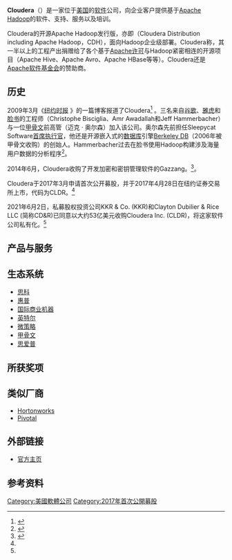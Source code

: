 {{expand|time=2014-04-15T02:12:37+00:00}}
{{Infobox company
| name = Cloudera, Inc.
| logo = Cloudera logo tag rgb.png
| logo_size = 220
| logo_caption = Cloudera公司标识
| industry = 计算机软件（云计算、大数据）
| services = [[Apache_Hadoop|Apache Hadoop]]发行与支持
| location = [[美国|美国]][[加州|加州]][[帕罗奥托|帕罗奥托]]
| num_employees = 579
| homepage = {{URL|http://www.cloudera.com/}}
}}

'''Cloudera'''（{{lang-en|'''Cloudera, Inc.'''}}）是一家位于[[美国|美国]]的[[软件|软件]]公司，向企业客户提供基于[[Apache_Hadoop|Apache Hadoop]]的软件、支持、服务以及培训。

Cloudera的开源Apache Hadoop发行版，亦即（Cloudera Distribution including Apache Hadoop，CDH），面向Hadoop企业级部署。Cloudera称，其一半以上的工程产出捐赠给了各个基于[[Apache许可|Apache许可]]与Hadoop紧密相连的开源项目（Apache Hive、Apache Avro、Apache HBase等等）。Cloudera还是[[Apache软件基金会|Apache软件基金会]]的赞助商。

== 历史 ==
2009年3月《[[纽约时报|纽约时报]] 》的一篇博客报道了Cloudera<ref name = "Bottling the Magic Behind Google and Facebook">{{cite web | author = Ashlee Vance | title = Bottling the Magic Behind Google and Facebook | publisher = The New York Times | date = 2009-03-16 | language = en | accessdate = 2014-04-17 | url = http://bits.blogs.nytimes.com/2009/03/16/bottling-the-magic-behind-google-and-facebook/ | archive-date = 2013-04-03 | archive-url = https://web.archive.org/web/20130403225232/http://bits.blogs.nytimes.com/2009/03/16/bottling-the-magic-behind-google-and-facebook/ | dead-url = no }}</ref> 。三名来自[[谷歌|谷歌]]、[[雅虎|雅虎]]和[[脸书|脸书]]的工程师（Christophe Bisciglia、Amr Awadallah和Jeff Hammerbacher）与一位[[甲骨文|甲骨文]]前高管（迈克 · 奥尔森）加入该公司。奥尔森先前担任Sleepycat Software[[首席执行官|首席执行官]]，他还是开源嵌入式的[[数据库|数据库]]引擎[[Berkeley_DB|Berkeley DB]]（2006年被甲骨文收购）的创始人。Hammerbacher过去在脸书使用Hadoop构建涉及海量用户数据的分析程序<ref name = "This Tech Bubble Is Different">{{cite web | author = Ashlee Vance | title = This Tech Bubble Is Different | publisher = Bloomberg Businessweek Magazine | date = 2011-04-14 | language = en | accessdate = 2014-04-17 | url = http://www.businessweek.com/magazine/content/11_17/b4225060960537.htm | archive-date = 2012-08-16 | archive-url = https://web.archive.org/web/20120816050942/http://www.businessweek.com/magazine/content/11_17/b4225060960537.htm | dead-url = no }}</ref>。

2014年6月，Cloudera收购了开发加密和密钥管理软件的Gazzang。<ref name="CLDRhistory">{{Cite web |url=https://www.mg21.com/cldr.html |title=大数据、机器学习及分析软件平台公司：Cloudera, Inc.(CLDR) |publisher=美股之家 |date=2021-06-04 |access-date=2021-06-07 |archive-date=2021-06-07 |archive-url=https://web.archive.org/web/20210607151713/https://www.mg21.com/cldr.html }}</ref>。

Cloudera于2017年3月申请首次公开募股，并于2017年4月28日在纽约证券交易所上市，代码为CLDR。<ref name="CLDRhistory"/>

2021年6月2日，私募股权投资公司KKR & Co. (KKR)和Clayton Dubilier & Rice LLC (简称CD&R)已同意以大约53亿美元收购Cloudera Inc. (CLDR)，将这家软件公司私有化。<ref name="CLDRhistory"/>

== 产品与服务 ==

== 生态系统 ==
* [[思科|思科]]
* [[惠普|惠普]]
* [[国际商业机器|国际商业机器]]
* [[英特尔|英特尔]]
* [[微策略|微策略]]
* [[Oracle|甲骨文]]
* [[思爱普|思爱普]]

== 所获奖项 ==

== 类似厂商 ==
* [[Hortonworks|Hortonworks]]
* [[Pivotal|Pivotal]]
 
== 外部链接 ==
* [http://www.cloudera.com 官方主页] {{Wayback|url=http://www.cloudera.com/ |date=20121022114747 }}

== 参考资料 ==
{{reflist}}

[[Category:美國軟體公司|Category:美國軟體公司]]
[[Category:2017年首次公開募股|Category:2017年首次公開募股]]